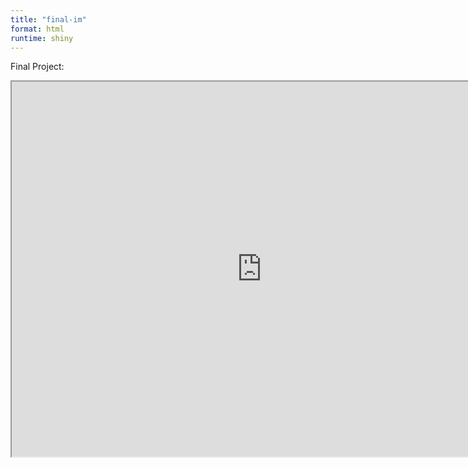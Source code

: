 ```yaml
---
title: "final-im"
format: html
runtime: shiny
---
```


Final Project:

<iframe src="https://nihay17.shinyapps.io/foodapp/" width="800" height="600"></iframe>
